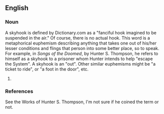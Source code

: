 ==English==

===Noun===
{{en-noun}}
A skyhook is defined by Dictionary.com as a "fanciful hook imagined to be suspended in the air." Of course, there is no actual hook. This word is a metaphorical euphemism describing anything that takes one out of his/her lesser conditions and flings that person into some better place, so to speak. For example, in ''Songs of the Doomed'', by Hunter S. Thompson, he refers to himself as a skyhook to a prisoner whom Hunter intends to help "escape the System". A skyhook is an "out". Other similar euphemisms might be "a ticket to ride", or "a foot in the door", etc.
# {{substub}}

===References===
See the Works of Hunter S. Thompson, I'm not sure if he coined the term or not.